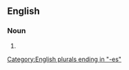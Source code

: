 ==English==

===Noun===
{{head|en|noun plural form}}

# {{plural of|sinus|lang=en}}

[[Category:English plurals ending in "-es"]]